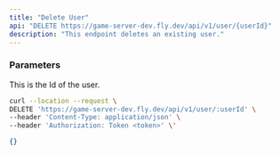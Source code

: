 ```yaml
---
title: "Delete User"
api: "DELETE https://game-server-dev.fly.dev/api/v1/user/{userId}"
description: "This endpoint deletes an existing user."
---
```


### Parameters
<ParamField path="userId" type="string" required>
  This is the Id of the user.
</ParamField>

<RequestExample>

```bash Example Request
curl --location --request \
DELETE 'https://game-server-dev.fly.dev/api/v1/user/:userId' \
--header 'Content-Type: application/json' \
--header 'Authorization: Token <token>' \'
```

</RequestExample>

<ResponseExample>

```json Response
{}
```
</ResponseExample>